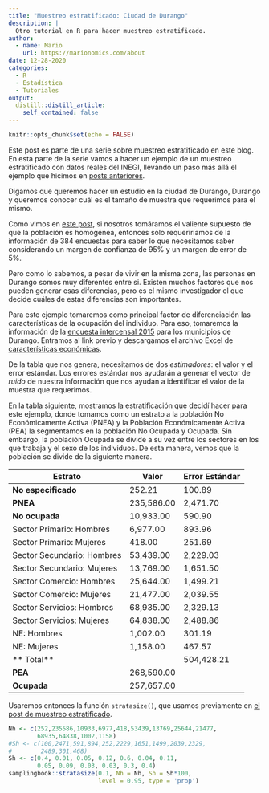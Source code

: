 ```yaml
---
title: "Muestreo estratificado: Ciudad de Durango"
description: |
  Otro tutorial en R para hacer muestreo estratificado.
author:
  - name: Mario
    url: https://marionomics.com/about
date: 12-28-2020
categories:
  - R
  - Estadística
  - Tutoriales
output:
  distill::distill_article:
    self_contained: false
---
```



```r
knitr::opts_chunk$set(echo = FALSE)
```

Este post es parte de una serie sobre muestreo estratificado en este blog. En esta parte de la serie vamos a hacer un ejemplo de un muestreo estratificado con datos reales del INEGI, llevando un paso más allá el ejemplo que hicimos en [posts anteriores](https://www.marionomics.com/posts/2020-12-23-muestreo-estratificado-en-r/).

Digamos que queremos hacer un estudio en la ciudad de Durango, Durango y queremos conocer cuál es el tamaño de muestra que requerimos para el mismo.

Como vimos en [este post](https://www.marionomics.com/posts/2020-12-23-tamaos-de-muestra-para-una-encuesta/), si nosotros tomáramos el valiente supuesto de que la población es homogénea, entonces sólo requeriríamos de la información de 384 encuestas para saber lo que necesitamos saber considerando un margen de confianza de 95% y un margen de error de 5%.

Pero como lo sabemos, a pesar de vivir en la misma zona, las personas en Durango somos muy diferentes entre si. Existen muchos factores que nos pueden generar esas diferencias, pero es el mismo investigador el que decide cuáles de estas diferencias son importantes.

Para este ejemplo tomaremos como principal factor de diferenciación las características de la ocupación del individuo. Para eso, tomaremos la información de la [encuesta intercensal 2015](https://www.inegi.org.mx/programas/intercensal/2015/#Tabulados) para los municipios de Durango. Entramos al link previo y descargamos el archivo Excel de [características económicas](https://www.inegi.org.mx/contenidos/programas/intercensal/2015/tabulados/08_caracteristicas_economicas_dgo.xls).

De la tabla que nos genera, necesitamos de dos _estimadores_: el valor y el error estándar. Los errores estándar nos ayudarán a generar el vector de _ruido_ de nuestra información que nos ayudan a identificar el valor de la muestra que requerimos.

En la tabla siguiente, mostramos la estratificación que decidí hacer para este ejemplo, donde tomamos como un estrato a la población No Económicamente Activa (PNEA) y la Población Económicamente Activa (PEA) la segmentamos en la población No Ocupada y Ocupada. Sin embargo, la población Ocupada se divide a su vez entre los sectores en los que trabaja y el sexo de los individuos. De esta manera, vemos que la población se divide de la siguiente manera.


| Estrato | Valor | Error Estándar |
| --- | --- | --- |
| **No especificado** | 252.21 | 100.89 |
| **PNEA** |  235,586.00  |  2,471.70  |
| **No ocupada** |  10,933.00  |  590.90  |
| Sector Primario: Hombres |  6,977.00  |  893.96  |
| Sector Primario: Mujeres |  418.00  |  251.69  |
| Sector Secundario: Hombres |  53,439.00  |  2,229.03  |
| Sector Secundario: Mujeres |  13,769.00  |  1,651.50  |
| Sector Comercio: Hombres |  25,644.00  |  1,499.21  |
| Sector Comercio: Mujeres |  21,477.00  |  2,039.55  |
| Sector Servicios: Hombres |  68,935.00  |  2,329.13  |
| Sector Servicios: Mujeres |  64,838.00  |  2,488.86  |
| NE: Hombres |  1,002.00  |  301.19  |
| NE: Mujeres |  1,158.00  |  467.57  |
| ** Total** | |  504,428.21 |
| **PEA** |  268,590.00 | | 
| **Ocupada** | 257,657.00  | |


Usaremos entonces la función `stratasize()`, que usamos previamente en [el post de muestreo estratificado](https://www.marionomics.com/posts/2020-12-23-muestreo-estratificado-en-r/). 

```r
Nh <- c(252,235586,10933,6977,418,53439,13769,25644,21477,
        68935,64838,1002,1158)
#Sh <- c(100,2471,591,894,252,2229,1651,1499,2039,2329,
#        2489,301,468)
Sh <- c(0.4, 0.01, 0.05, 0.12, 0.6, 0.04, 0.11,
        0.05, 0.09, 0.03, 0.03, 0.3, 0.4)
samplingbook::stratasize(0.1, Nh = Nh, Sh = Sh*100,
                         level = 0.95, type = 'prop')
```

